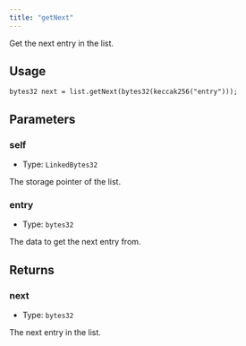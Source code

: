 ```yaml
---
title: "getNext"
---
```



Get the next entry in the list.

## Usage

```solidity
bytes32 next = list.getNext(bytes32(keccak256("entry")));
```

## Parameters

### self

- Type: `LinkedBytes32`

The storage pointer of the list.

### entry

- Type: `bytes32`

The data to get the next entry from.

## Returns

### next

- Type: `bytes32`

The next entry in the list.
